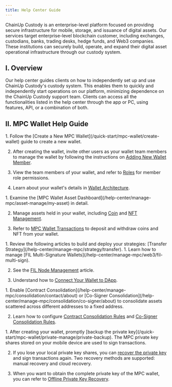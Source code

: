 ```yaml
---
title: Help Center Guide 
---
```


ChainUp Custody is an enterprise-level platform focused on providing secure infrastructure for mobile, storage, and issuance of digital assets. Our services target enterprise-level blockchain customer, including exchanges, custodians, banks, trading desks, hedge funds, and Web3 companies. These institutions can securely build, operate, and expand their digital asset operational infrastructure through our custody system.

## I. Overview

Our help center guides clients on how to independently set up and use ChainUp Custody's custody system. This enables them to quickly and independently start operations on our platform, minimizing dependence on the ChainUp Custody support team. Clients can access all the functionalities listed in the help center through the app or PC, using features, API, or a combination of both.

## II. MPC Wallet Help Guide

<Accordion title="Create and Set Up Your Wallet">
1. Follow the [Create a New MPC Wallet](/quick-start/mpc-wallet/create-wallet) guide to create a new wallet.

2. After creating the wallet, invite other users as your wallet team members to manage the wallet by following the instructions on [Adding New Wallet Member](/help-center/manage-mpc/user-setting/add-user).

3. View the team members of your wallet, and refer to [Roles](/help-center/manage-mpc/user-setting/user-role) for member role permissions.

4. Learn about your wallet's details in [Wallet Architecture](/help-center/manage-mpc/my-wallet/address-format).

</Accordion>
<Accordion title="Conduct Asset Management and Wallet Transactions">
1. Examine the [MPC Wallet Asset Dashboard](/help-center/manage-mpc/asset-manage/my-asset) in detail.

2. Manage assets held in your wallet, including [Coin](/help-center/manage-mpc/asset-manage/coin) and [NFT Management](/help-center/manage-mpc/asset-manage/nft).

3. Refer to [MPC Wallet Transactions](/help-center/manage-mpc/transaction/transfer) to deposit and withdraw coins and NFT from your wallet.

</Accordion>

<Accordion title="Set Up Your Strategy Engine">
1. Review the following articles to build and deploy your strategies: [Transfer Strategy](/help-center/manage-mpc/strategy/transfer).

</Accordion>
<Accordion title="Use Web3 Features">
1. Learn how to manage [FIL Multi-Signature Wallets](/help-center/manage-mpc/web3/fil-multi-sign).

2. See the [FIL Node Management](/help-center/manage-mpc/web3/fil-node) article.

3. Understand how to [Connect Your Wallet to DApp](/help-center/manage-mpc/web3/dapp).

</Accordion>
<Accordion title="Consolidate Your Wallet Assets">
1. Enable [Contract Consolidation](/help-center/manage-mpc/consolidation/contact/about) or [Co-Signer Consolidation](/help-center/manage-mpc/consolidation/co-signer/about) to consolidate assets scattered across different addresses to a fixed address.

2. Learn how to configure [Contract Consolidation Rules](/help-center/manage-mpc/consolidation/contact/rules) and [Co-Signer Consolidation Rules](/help-center/manage-mpc/consolidation/co-signer/rules).

</Accordion>
<Accordion title="Manage Your Wallet Private Key">
1. After creating your wallet, promptly [backup the private key](/quick-start/mpc-wallet/private-manage/private-backup). The MPC private key shares stored on your mobile device are used to sign transactions.

2. If you lose your local private key shares, you can [recover the private key](/quick-start/mpc-wallet/private-manage/private-recover) and sign transactions again. Two recovery methods are supported: manual recovery and cloud recovery.

3. When you want to obtain the complete private key of the MPC wallet, you can refer to [Offline Private Key Recovery](/help-center/manage-mpc/my-wallet/off-line-tool).

</Accordion>